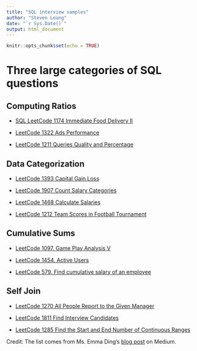 ```yaml
---
title: "SQL interview samples"
author: "Steven Leung"
date: "`r Sys.Date()`"
output: html_document
---
```


```r
knitr::opts_chunk$set(echo = TRUE)
```

# Three large categories of SQL questions

## Computing Ratios

- [SQL LeetCode 1174 Immediate Food Delivery II](https://stevenleung2018.github.io/docs/SQL/sql_leetcode_1174_Immediate_Food_Delivery_II.html)

- [LeetCode 1322 Ads Performance](https://leetcode.com/problems/ads-performance)

- [LeetCode 1211 Queries Quality and Percentage](https://leetcode.com/problems/queries-quality-and-percentage)

## Data Categorization

- [LeetCode 1393 Capital Gain Loss](https://leetcode.com/problems/capital-gainloss)

- [LeetCode 1907 Count Salary Categories](https://leetcode.com/problems/count-salary-categories)

- [LeetCode 1468 Calculate Salaries](https://leetcode.com/problems/calculate-salaries)

- [LeetCode 1212 Team Scores in Football Tournament](https://leetcode.com/problems/team-scores-in-football-tournament)

## Cumulative Sums

- [LeetCode 1097. Game Play Analysis V](https://leetcode.com/problems/game-play-analysis-v)

- [LeetCode 1454. Active Users](https://leetcode.com/problems/active-users)

- [LeetCode 579. Find cumulative salary of an employee](https://leetcode.com/problems/find-cumulative-salary-of-an-employee)

## Self Join

- [LeetCode 1270 All People Report to the Given Manager](https://leetcode.com/problems/all-people-report-to-the-given-manager)

- [LeetCode 1811 Find Interview Candidates](https://leetcode.com/problems/find-interview-candidates)

- [LeetCode 1285 Find the Start and End Number of Continuous Ranges](https://leetcode.com/problems/find-the-start-and-end-number-of-continuous-ranges)

Credit: The list comes from Ms. Emma Ding's [blog post](https://medium.com/@emmading/practice-for-3-types-of-sql-interview-questions-2bd057a88b4f) on Medium.

